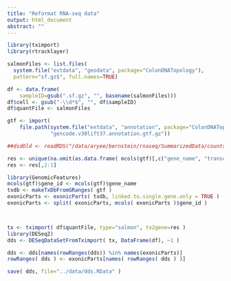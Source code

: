 ```yaml
---
title: "Reformat RNA-seq data"
output: html_document
abstract: ""
---
```



```r

library(tximport)
library(rtracklayer)

salmonFiles <- list.files(
  system.file("extdata", "geodata", package="ColonDNATopology"),
  pattern="sf.gz$", full.names=TRUE)

df <- data.frame(
    sampleID=gsub(".sf.gz", "", basename(salmonFiles)))
df$cell <- gsub("-\\d*$", "", df$sampleID)
df$quantFile <- salmonFiles

gtf <- import(
    file.path(system.file("extdata", "annotation", package="ColonDNATopology"),
              "gencode.v30lift37.annotation.gtf.gz"))

##dsdOld <- readRDS("/data/aryee/bernstein/rnaseq/SummarizedData/counts/dsdCL.rds")

res <- unique(na.omit(as.data.frame( mcols(gtf)[,c("gene_name", "transcript_id")] )))
res <- res[,2:1]

library(GenomicFeatures)
mcols(gtf)$gene_id <- mcols(gtf)$gene_name
txdb <- makeTxDbFromGRanges( gtf )
exonicParts <- exonicParts( txdb, linked.to.single.gene.only = TRUE )
exonicParts <- split( exonicParts, mcols( exonicParts )$gene_id )



tx <- tximport( df$quantFile, type="salmon", tx2gene=res )
library(DESeq2)
dds <- DESeqDataSetFromTximport( tx, DataFrame(df), ~1 )

dds <- dds[names(rowRanges(dds)) %in% names(exonicParts)]
rowRanges( dds ) <- exonicParts[names( rowRanges( dds ) )]

save( dds, file="../data/dds.RData" )

```
